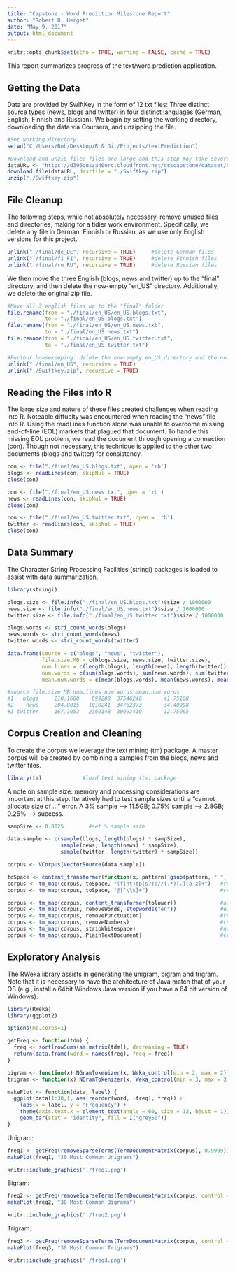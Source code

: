 ---
title: "Capstone - Word Prediction Milestone Report"
author: "Robert B. Herget"
date: "May 9, 2017"
output: html_document
---

```{r setup, include=FALSE}
knitr::opts_chunk$set(echo = TRUE, warning = FALSE, cache = TRUE)
```

This report summarizes progress of the text/word prediction application.

## Getting the Data

Data are provided by SwiftKey in the form of 12 txt files: Three distinct source types (news, blogs and twitter) in four distinct languages (German, English, Finnish and Russian). We begin by setting the working directory, downloading the data via Coursera, and unzipping the file.

```{r, eval = FALSE}
#Set working directory
setwd("C:/Users/Bob/Desktop/R & Git/Projects/textPrediction")

#Download and unzip file; files are large and this step may take several minutes
dataURL <- "https://d396qusza40orc.cloudfront.net/dsscapstone/dataset/Coursera-SwiftKey.zip"
download.file(dataURL, destfile = "./Swiftkey.zip")
unzip("./Swiftkey.zip")
```

## File Cleanup

The following steps, while not absolutely necessary, remove unused files and directories, making for a tidier work environment. Specifically, we delete any file in German, Finnish or Russian, as we use only English versions for this project.

```{r, eval = FALSE}
unlink("./final/de_DE", recursive = TRUE)     #delete German files
unlink("./final/fi_FI", recursive = TRUE)     #delete Finnish files
unlink("./final/ru_RU", recursive = TRUE)     #delete Russian files
```

We then move the three English (blogs, news and twitter) up to the "final" directory, and then delete the now-empty "en_US" directory. Additionally, we delete the original zip file.

```{r, eval = FALSE}
#Move all 3 english files up to the "final" folder
file.rename(from = "./final/en_US/en_US.blogs.txt",
            to = "./final/en_US.blogs.txt")
file.rename(from = "./final/en_US/en_US.news.txt",
            to = "./final/en_US.news.txt")
file.rename(from = "./final/en_US/en_US.twitter.txt",
            to = "./final/en_US.twitter.txt")

#Furthur housekeeping: delete the now-empty en_US directory and the unzipped file
unlink("./final/en_US", recursive = TRUE)
unlink("./Swiftkey.zip", recursive = TRUE)
```

## Reading the Files into R

The large size and nature of these files created challenges when reading into R. Noteable diffuclty was encountered when reading the "news" file into R. Using the readLines function alone was unable to overcome missing end-of-line (EOL) markers that plagued that document. To handle this missing EOL problem, we read the document through opening a connection (con). Though not necessary, this technique is applied to the other two documents (blogs and twitter) for consistency.

```{r, eval = FALSE}
con <- file("./final/en_US.blogs.txt", open = 'rb')
blogs <- readLines(con, skipNul = TRUE)
close(con)

con <- file("./final/en_US.news.txt", open = 'rb')
news <- readLines(con, skipNul = TRUE)
close(con)

con <- file("./final/en_US.twitter.txt", open = 'rb')
twitter <- readLines(con, skipNul = TRUE)
close(con)
```

## Data Summary

The Character String Processing Facilities (stringi) packages is loaded to assist with data summarization.

```{r, eval = FALSE}
library(stringi)

blogs.size <- file.info("./final/en_US.blogs.txt")$size / 1000000       #size in MBs
news.size <- file.info("./final/en_US.news.txt")$size / 1000000         #size in MBs
twitter.size <- file.info("./final/en_US.twitter.txt")$size / 1000000   #size in MBs

blogs.words <- stri_count_words(blogs)
news.words <- stri_count_words(news)
twitter.words <- stri_count_words(twitter)

data.frame(source = c("blogs", "news", "twitter"),
           file.size.MB = c(blogs.size, news.size, twitter.size),
           num.lines = c(length(blogs), length(news), length(twitter)),
           num.words = c(sum(blogs.words), sum(news.words), sum(twitter.words)),
           mean.num.words = c(mean(blogs.words), mean(news.words), mean(twitter.words)))

#source file.size.MB num.lines num.words mean.num.words
#1   blogs     210.1600    899288  37546246       41.75108
#2    news     204.8015   1010241  34762373       34.40998
#3 twitter     167.1053   2360148  30093410       12.75065
```


## Corpus Creation and Cleaning

To create the corpus we leverage the text mining (tm) package. A master corpus will be created by combining a samples from the blogs, news and twitter files.

```{r, eval = FALSE}
library(tm)             #load text mining (tm) package
```

A note on sample size: memory and processing considerations are important at this step. Iteratively had to test sample sizes until a "cannot allocate size of ..." error. A 3% sample --> 11.5GB; 0.75% sample --> 2.8GB; 0.25% --> success.

```{r, eval = FALSE}
sampSize <- 0.0025        #set % sample size

data.sample <- c(sample(blogs, length(blogs) * sampSize),
                 sample(news, length(news) * sampSize),
                 sample(twitter, length(twitter) * sampSize))

corpus <- VCorpus(VectorSource(data.sample))

toSpace <- content_transformer(function(x, pattern) gsub(pattern, " ", x))
corpus <- tm_map(corpus, toSpace, "(f|ht)tp(s?)://(.*)[.][a-z]+")   #remove URLs
corpus <- tm_map(corpus, toSpace, "@[^\\s]+")                       #remove special chars

corpus <- tm_map(corpus, content_transformer(tolower))              #all lowercase
corpus <- tm_map(corpus, removeWords, stopwords("en"))              #e.g., "a", "the", etc.
corpus <- tm_map(corpus, removePunctuation)                         #remove punctuation
corpus <- tm_map(corpus, removeNumbers)                             #remove numbers
corpus <- tm_map(corpus, stripWhitespace)                           #no excess white space
corpus <- tm_map(corpus, PlainTextDocument)                         #create plain text doc
```

## Exploratory Analysis

The RWeka library assists in generating the unigram, bigram and trigram. Note that it is necessary to have the architecture of Java match that of your OS (e.g., install a 64bit Windows Java version if you have a 64 bit version of Windows).

```{r, eval = FALSE}
library(RWeka)
library(ggplot2)

options(mc.cores=1)

getFreq <- function(tdm) {
  freq <- sort(rowSums(as.matrix(tdm)), decreasing = TRUE)
  return(data.frame(word = names(freq), freq = freq))
}

bigram <- function(x) NGramTokenizer(x, Weka_control(min = 2, max = 2))
trigram <- function(x) NGramTokenizer(x, Weka_control(min = 3, max = 3))

makePlot <- function(data, label) {
  ggplot(data[1:30,], aes(reorder(word, -freq), freq)) +
    labs(x = label, y = "Frequency") +
    theme(axis.text.x = element_text(angle = 60, size = 12, hjust = 1)) +
    geom_bar(stat = "identity", fill = I("grey50"))
}
```

Unigram:
```{r, eval = FALSE}
freq1 <- getFreq(removeSparseTerms(TermDocumentMatrix(corpus), 0.9999))
makePlot(freq1, "30 Most Common Unigrams")
```

```{r echo=FALSE, out.width='70%'}
knitr::include_graphics('./freq1.png')
```

Bigram:
```{r, eval = FALSE}
freq2 <- getFreq(removeSparseTerms(TermDocumentMatrix(corpus, control = list(tokenize = bigram)), 0.9999))
makePlot(freq2, "30 Most Common Bigrams")
```

```{r echo=FALSE, out.width='70%'}
knitr::include_graphics('./freq2.png')
```

Trigram:
```{r, eval = FALSE}
freq3 <- getFreq(removeSparseTerms(TermDocumentMatrix(corpus, control = list(tokenize = trigram)), 0.9999))
makePlot(freq3, "30 Most Common Trigrams")
```

```{r echo=FALSE, out.width='70%'}
knitr::include_graphics('./freq3.png')
```